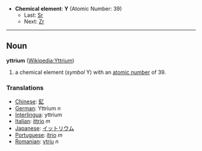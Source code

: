 *'''Chemical element''': '''Y''' (Atomic Number: 39)
**Last: [[Strontium|Sr]]
**Next: [[Zirconium|Zr]]
----
== Noun ==
'''yttrium''' ([[en:Yttrium|Wikipedia:Yttrium]])

# a chemical element (''symbol'' Y) with an [[atomic number]] of 39.

===Translations===
*[[Chinese]]: [[釔]]
*[[German]]: Yttrium ''n''
*[[Interlingua]]: yttrium
*[[Italian]]: [[ittrio]] ''m''
*[[Japanese]]: [[イットリウム]]
*[[Portuguese]]: [[ítrio]] ''m''
*[[Romanian]]: [[ytriu]] ''n''